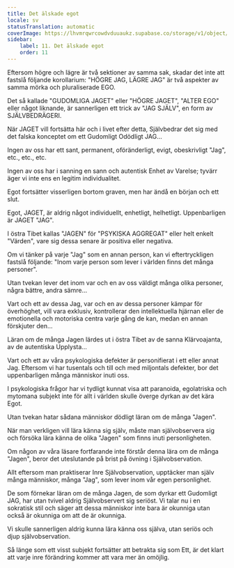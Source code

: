 ```yaml
---
title: Det älskade egot
locale: sv
statusTranslation: automatic
coverImage: https://lhvmrqwrcowdvduuaukz.supabase.co/storage/v1/object/public/strapi-uploads/small_cover-tratado-de-psicologia-revolucionaria.webp-5e15e1cec4e0ebebcde5d7fc7565d8fd.webp
sidebar:
    label: 11. Det älskade egot
    order: 11
---
```

Eftersom högre och lägre är två sektioner av samma sak, skadar det inte att fastslå följande korollarium: "HÖGRE JAG, LÄGRE JAG" är två aspekter av samma mörka och pluraliserade EGO.

Det så kallade "GUDOMLIGA JAGET" eller "HÖGRE JAGET", "ALTER EGO" eller något liknande, är sannerligen ett trick av "JAG SJÄLV", en form av SJÄLVBEDRÄGERI.

När JAGET vill fortsätta här och i livet efter detta, Självbedrar det sig med det falska konceptet om ett Gudomligt Odödligt JAG...

Ingen av oss har ett sant, permanent, oföränderligt, evigt, obeskrivligt "Jag", etc., etc., etc.

Ingen av oss har i sanning en sann och autentisk Enhet av Varelse; tyvärr äger vi inte ens en legitim individualitet.

Egot fortsätter visserligen bortom graven, men har ändå en början och ett slut.

Egot, JAGET, är aldrig något individuellt, enhetligt, helhetligt. Uppenbarligen är JAGET "JAG".

I östra Tibet kallas "JAGEN" för "PSYKISKA AGGREGAT" eller helt enkelt "Värden", vare sig dessa senare är positiva eller negativa.

Om vi tänker på varje "Jag" som en annan person, kan vi eftertryckligen fastslå följande: "Inom varje person som lever i världen finns det många personer".

Utan tvekan lever det inom var och en av oss väldigt många olika personer, några bättre, andra sämre...

Vart och ett av dessa Jag, var och en av dessa personer kämpar för överhöghet, vill vara exklusiv, kontrollerar den intellektuella hjärnan eller de emotionella och motoriska centra varje gång de kan, medan en annan förskjuter den...

Läran om de många Jagen lärdes ut i östra Tibet av de sanna Klärvoajanta, av de autentiska Upplysta...

Vart och ett av våra psykologiska defekter är personifierat i ett eller annat Jag. Eftersom vi har tusentals och till och med miljontals defekter, bor det uppenbarligen många människor inuti oss.

I psykologiska frågor har vi tydligt kunnat visa att paranoida, egolatriska och mytomana subjekt inte för allt i världen skulle överge dyrkan av det kära Egot.

Utan tvekan hatar sådana människor dödligt läran om de många "Jagen".

När man verkligen vill lära känna sig själv, måste man självobservera sig och försöka lära känna de olika "Jagen" som finns inuti personligheten.

Om någon av våra läsare fortfarande inte förstår denna lära om de många "Jagen", beror det uteslutande på brist på övning i Självobservation.

Allt eftersom man praktiserar Inre Självobservation, upptäcker man själv många människor, många "Jag", som lever inom vår egen personlighet.

De som förnekar läran om de många Jagen, de som dyrkar ett Gudomligt JAG, har utan tvivel aldrig Självobservert sig seriöst. Vi talar nu i en sokratisk stil och säger att dessa människor inte bara är okunniga utan också är okunniga om att de är okunniga.

Vi skulle sannerligen aldrig kunna lära känna oss själva, utan seriös och djup självobservation.

Så länge som ett visst subjekt fortsätter att betrakta sig som Ett, är det klart att varje inre förändring kommer att vara mer än omöjlig.

